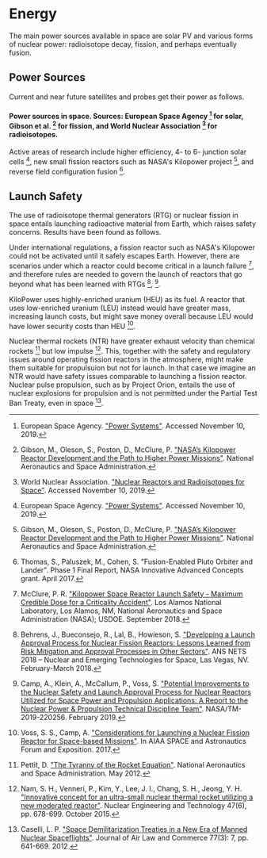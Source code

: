 # Energy

The main power sources available in space are solar PV and various forms of nuclear power: radioisotope decay, fission, and perhaps eventually fusion.

## Power Sources
Current and near future satellites and probes get their power as follows.

#### Power sources in space. Sources: European Space Agency [^5] for solar, Gibson et al. [^6] for fission, and World Nuclear Association [^15] for radioisotopes.

Active areas of research include higher efficiency, 4- to 6- junction solar cells [^5], new small fission reactors such as NASA's Kilopower project [^6], and reverse field configuration fusion [^13].

## Launch Safety
The use of radioisotope thermal generators (RTG) or nuclear fission in space entails launching radioactive material from Earth, which raises safety concerns. Results have been found as follows.

Under international regulations, a fission reactor such as NASA's Kilopower could not be activated until it safely escapes Earth. However, there are scenarios under which a reactor could become critical in a launch failure [^8], and therefore rules are needed to govern the launch of reactors that go beyond what has been learned with RTGs [^1], [^3].

KiloPower uses highly-enriched uranium (HEU) as its fuel. A reactor that uses low-enriched uranium (LEU) instead would have greater mass, increasing launch costs, but might save money overall because LEU would have lower security costs than HEU [^14].

Nuclear thermal rockets (NTR) have greater exhaust velocity than chemical rockets [^11] but low impulse [^9]. This, together with the safety and regulatory issues around operating fission reactors in the atmosphere, might make them suitable for propulsuion but not for launch. In that case we imagine an NTR would have safety issues comparable to launching a fission reactor. Nuclear pulse propulsion, such as by Project Orion, entails the use of nuclear explosions for propulsion and is not permitted under the Partial Test Ban Treaty, even in space [^4].

[^1]: Behrens, J., Bueconsejo, R., Lal, B., Howieson, S. ["Developing a Launch Approval Process for Nuclear Fission Reactors: Lessons Learned from Risk Mitigation and Approval Processes in Other Sectors"](https://www.ida.org/-/media/feature/publications/d/de/developing-a-launch-approval-process-for-nuclear-fission-reactors---lessons-learned/behrens-nets-2018-v3.ashx?la=en&hash=E94B9A324B64439E8360760257B83DD5). ANS NETS 2018 – Nuclear and Emerging Technologies for Space, Las Vegas, NV. February-March 2018.

[^2]: Bennett, G. L. ["Safety Status of Space Radioisotope and Reactor Power Sources"](https://ieeexplore.ieee.org/document/716860). Proceedings of the 25th Intersociety Energy Conversion Engineering Conference, Reno, NV. August 1990.

[^3]: Camp, A., Klein, A., McCallum, P., Voss, S. ["Potential Improvements to the Nuclear Safety and Launch Approval Process for Nuclear Reactors Utilized for Space Power and Propulsion Applications: A Report to the Nuclear Power & Propulsion Technical Discipline Team"](https://nuke.fas.org/space/improve.pdf). NASA/TM-2019-220256. February 2019.

[^4]: Caselli, L. P. ["Space Demilitarization Treaties in a New Era of Manned Nuclear Spaceflights"](https://scholar.smu.edu/jalc/vol77/iss3/7/?utm_source=scholar.smu.edu%2Fjalc%2Fvol77%2Fiss3%2F7). Journal of Air Law and Commerce 77(3): 7, pp. 641-669. 2012.

[^5]: European Space Agency. ["Power Systems"](http://www.esa.int/Enabling_Support/Space_Engineering_Technology/Power_Systems). Accessed November 10, 2019.

[^6]: Gibson, M., Oleson, S., Poston, D., McClure, P. ["NASA’s Kilopower Reactor Development and the Path to Higher Power Missions"](https://ntrs.nasa.gov/archive/nasa/casi.ntrs.nasa.gov/20170002010.pdf). National Aeronautics and Space Administration.

[^7]: Goldman, M., Nelson, R. C., Bollinger, L., Hoover, M. D., Templeton, W., Anspaugh, L. ["Potential Health Risks from Postulated Accidents Involving the Pu-238 RTG on the Ulysses Solar Exploration Mission"](https://ui.adsabs.harvard.edu/abs/1990snps.symp....6G/abstract). Presented at the 8th Symposium on Space Nuclear Power Systems, Albuquerque. November 1990.

[^8]: McClure, P. R. ["Kilopower Space Reactor Launch Safety - Maximum Credible Dose for a Criticality Accident"](https://www.osti.gov/biblio/1473765-kilopower-space-reactor-launch-safety-maximum-credible-dose-criticality-accident). Los Alamos National Laboratory, Los Alamos, NM, National Aeronautics and Space Administration (NASA); USDOE. September 2018.

[^9]: Nam, S. H., Venneri, P., Kim, Y., Lee, J. I., Chang, S. H., Jeong, Y. H. ["Innovative concept for an ultra-small nuclear thermal rocket utilizing a new moderated reactor"](https://www.sciencedirect.com/science/article/pii/S1738573315001540). Nuclear Engineering and Technology 47(6), pp. 678-699. October 2015.

[^10]: NASA. ["Environmental Impact Statement, Mars 2020 Mission"](https://mars.nasa.gov/mars2020/news/newsroom/eis/). March 2020.

[^11]: Pettit, D. ["The Tyranny of the Rocket Equation"](https://www.nasa.gov/mission_pages/station/expeditions/expedition30/tryanny.html). National Aeronautics and Space Administration. May 2012.

[^12]: Poston, D. I., Gibson, M., McClure, P. ["KiloPower Reactors for Potential Space Exploration Missions"](http://anstd.ans.org/NETS-2019-Papers/Track-4--Space-Reactors/abstract-96-0.pdf). Nuclear and Emerging Technologies for Space, American Nuclear Society Topical Meeting, Richland, WA. February 2019.

[^13]: Thomas, S., Paluszek, M., Cohen, S. "Fusion-Enabled Pluto Orbiter and Lander". Phase 1 Final Report, NASA Innovative Advanced Concepts grant. April 2017.

[^14]: Voss, S. S., Camp, A. ["Considerations for Launching a Nuclear Fission Reactor for Space-based Missions"](https://arc.aiaa.org/doi/abs/10.2514/6.2017-5202). In AIAA SPACE and Astronautics Forum and Exposition. 2017.

[^15]: World Nuclear Association. ["Nuclear Reactors and Radioisotopes for Space"](https://www.world-nuclear.org/information-library/non-power-nuclear-applications/transport/nuclear-reactors-for-space.aspx). Accessed November 10, 2019.